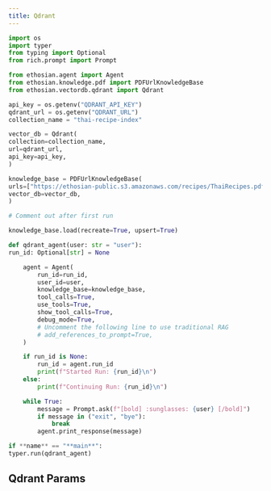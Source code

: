 ```yaml
---
title: Qdrant
---
```


<CodeGroup>

```python agent.py
import os
import typer
from typing import Optional
from rich.prompt import Prompt

from ethosian.agent import Agent
from ethosian.knowledge.pdf import PDFUrlKnowledgeBase
from ethosian.vectordb.qdrant import Qdrant

api_key = os.getenv("QDRANT_API_KEY")
qdrant_url = os.getenv("QDRANT_URL")
collection_name = "thai-recipe-index"

vector_db = Qdrant(
collection=collection_name,
url=qdrant_url,
api_key=api_key,
)

knowledge_base = PDFUrlKnowledgeBase(
urls=["https://ethosian-public.s3.amazonaws.com/recipes/ThaiRecipes.pdf"],
vector_db=vector_db,
)

# Comment out after first run

knowledge_base.load(recreate=True, upsert=True)

def qdrant_agent(user: str = "user"):
run_id: Optional[str] = None

    agent = Agent(
        run_id=run_id,
        user_id=user,
        knowledge_base=knowledge_base,
        tool_calls=True,
        use_tools=True,
        show_tool_calls=True,
        debug_mode=True,
        # Uncomment the following line to use traditional RAG
        # add_references_to_prompt=True,
    )

    if run_id is None:
        run_id = agent.run_id
        print(f"Started Run: {run_id}\n")
    else:
        print(f"Continuing Run: {run_id}\n")

    while True:
        message = Prompt.ask(f"[bold] :sunglasses: {user} [/bold]")
        if message in ("exit", "bye"):
            break
        agent.print_response(message)

if **name** == "**main**":
typer.run(qdrant_agent)

```

</CodeGroup>

## Qdrant Params

<Snippet file="vectordb_qdrant_params.mdx" />
